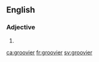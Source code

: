 ==English==

===Adjective===
{{head|en|adjective comparative form}}

# {{en-comparative of|groovy}}

[[ca:groovier]]
[[fr:groovier]]
[[sv:groovier]]